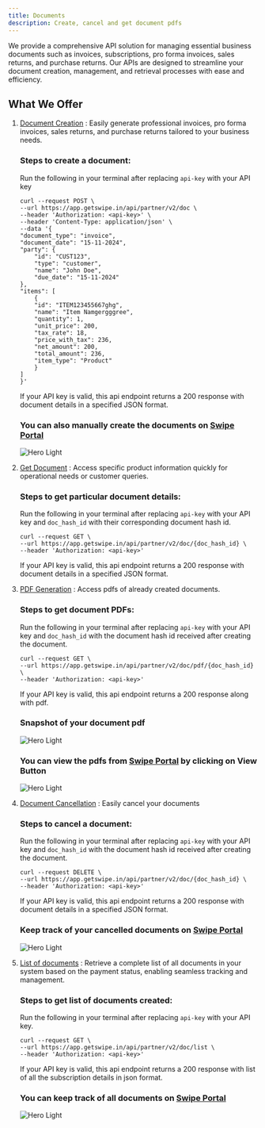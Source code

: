 ```yaml
---
title: Documents
description: Create, cancel and get document pdfs
---
```


We provide a comprehensive API solution for managing essential business documents such as invoices, subscriptions, pro forma invoices, sales returns, and purchase returns. Our APIs are designed to streamline your document creation, management, and retrieval processes with ease and efficiency.


## What We Offer

1. [Document Creation](https://developers.getswipe.in/api-reference/document-v2/create-a-document) : Easily generate professional invoices, pro forma invoices, sales returns, and purchase returns tailored to your business needs.
    ### Steps to create a document:
    Run the following in your terminal after replacing `api-key` with your API key
    ```
    curl --request POST \
    --url https://app.getswipe.in/api/partner/v2/doc \
    --header 'Authorization: <api-key>' \
    --header 'Content-Type: application/json' \
    --data '{
    "document_type": "invoice",
    "document_date": "15-11-2024",
    "party": {
        "id": "CUST123",
        "type": "customer",
        "name": "John Doe",
        "due_date": "15-11-2024"
    },
    "items": [
        {
        "id": "ITEM123455667ghg",
        "name": "Item Namgergggree",
        "quantity": 1,
        "unit_price": 200,
        "tax_rate": 18,
        "price_with_tax": 236,
        "net_amount": 200,
        "total_amount": 236,
        "item_type": "Product"
        }
    ]
    }'
    ```
    If your API key is valid, this api endpoint returns a 200 response with document details in a specified JSON format.
    ### You can also manually create the documents on [Swipe Portal](https://app.getswipe.in/create/invoice)
    <img
    className="block "
    src="/images/screenshots/doc_create.png"
    alt="Hero Light"
    />
2. [Get Document](https://developers.getswipe.in/api-reference/document-v2/get-a-document) : Access specific product information quickly for operational needs or customer queries.
    ### Steps to get particular document details:
    Run the following in your terminal after replacing `api-key` with your API key and `doc_hash_id` with their corresponding document hash id.
    ```
    curl --request GET \
    --url https://app.getswipe.in/api/partner/v2/doc/{doc_hash_id} \
    --header 'Authorization: <api-key>'
    ```
    If your API key is valid, this api endpoint returns a 200 response with document details in a specified JSON format.
3. [PDF Generation](https://developers.getswipe.in/api-reference/document-v2/get-document-pdf) : Access pdfs of already created documents.
    ### Steps to get document PDFs:
    Run the following in your terminal after replacing `api-key` with your API key and `doc_hash_id` with the document hash id received after creating the document.
    ```
    curl --request GET \
    --url https://app.getswipe.in/api/partner/v2/doc/pdf/{doc_hash_id} \
    --header 'Authorization: <api-key>'
    ```
    If your API key is valid, this api endpoint returns a 200 response along with pdf.
    ### Snapshot of your document pdf
    <img
    className="block "
    src="/images/screenshots/doc_pdf.png"
    alt="Hero Light"
    />

    ### You can view the pdfs from [Swipe Portal](https://app.getswipe.in/list/sales) by clicking on **View**  Button
    <img
    className="block "
    src="/images/screenshots/view_doc_pdf.png"
    alt="Hero Light"
    />
4. [Document Cancellation](https://developers.getswipe.in/api-reference/document-v2/cancel-a-document) : Easily cancel your documents
    ### Steps to cancel a document:
    Run the following in your terminal after replacing `api-key` with your API key and `doc_hash_id` with the document hash id received after creating the document.
    ```
    curl --request DELETE \
    --url https://app.getswipe.in/api/partner/v2/doc/{doc_hash_id} \
    --header 'Authorization: <api-key>'
    ```
    If your API key is valid, this api endpoint returns a 200 response with document details in a specified JSON format.
    ### Keep track of your cancelled documents on [Swipe Portal](https://app.getswipe.in/list/sales?tab=cancelled)
    <img
    className="block "
    src="/images/screenshots/cancel_doc.png"
    alt="Hero Light"
    />
5. [List of documents](https://developers.getswipe.in/api-reference/document-v2/list-of-documents) : Retrieve a complete list of all documents in your system based on the payment status, enabling seamless tracking and management.
    ### Steps to get list of documents created:
    Run the following in your terminal after replacing `api-key` with your API key.
    ```
    curl --request GET \
    --url https://app.getswipe.in/api/partner/v2/doc/list \
    --header 'Authorization: <api-key>'
    ```
    If your API key is valid, this api endpoint returns a 200 response with list of all the subscription details in json format.
    ### You can keep track of all documents on [Swipe Portal](https://app.getswipe.in/list/sales)
    <img
    className="block "
    src="/images/screenshots/documents.png"
    alt="Hero Light"
    />